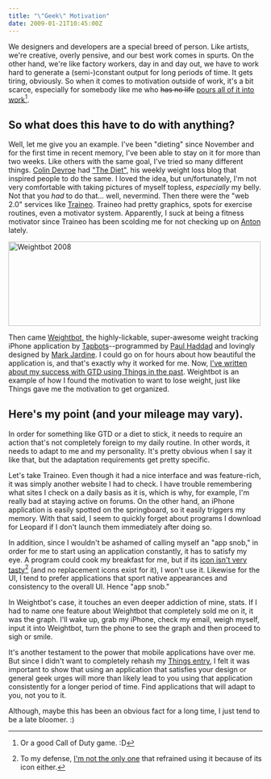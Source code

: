 ```yaml
---
title: "\"Geek\" Motivation"
date: 2009-01-21T10:45:00Z
---
```


We designers and developers are a special breed of person. Like artists, we're creative, overly pensive, and our best work comes in spurts. On the other hand, we're like factory workers, day in and day out, we have to work hard to generate a (semi-)constant output for long periods of time. It gets tiring, obviously. So when it comes to motivation outside of work, it's a bit scarce, especially for somebody like me who <del>has no life</del> <ins>[pours all of it into work][11]</ins>[^1].

## So what does this have to do with anything?

Well, let me give you an example. I've been "dieting" since November and for the first time in recent memory, I've been able to stay on it for more than two weeks. Like others with the same goal, I've tried so many different things. [Colin Devroe][1] had ["The Diet"][2], his weekly weight loss blog that inspired people to do the same. I loved the idea, but un/fortunately, I'm not very comfortable with taking pictures of myself topless, *especially* my belly. Not that you *had* to do that... well, nevermind. Then there were the "web 2.0" services like [Traineo][3]. Traineo had pretty graphics, spots for exercise routines, even a motivator system. Apparently, I suck at being a fitness motivator since Traineo has been scolding me for not checking up on [Anton][4] lately.

[<img src="http://farm4.static.flickr.com/3232/3156662364_f6b54faee7.jpg" width="500" height="167" alt="Weightbot 2008" />][12]

Then came [Weightbot][5], the highly-lickable, super-awesome weight tracking iPhone application by [Tapbots][6]--programmed by [Paul Haddad][7] and lovingly designed by [Mark Jardine][8]. I could go on for hours about how beautiful the application is, and that's exactly why it worked for me. Now, [I've written about my success with GTD using Things in the past][9]. Weightbot is an example of how I found the motivation to want to lose weight, just like Things gave me the motivation to get organized.

## Here's my point (and your mileage may vary).

In order for something like GTD or a diet to stick, it needs to require an action that's not completely foreign to my daily routine. In other words, it needs to adapt to me and my personality. It's pretty obvious when I say it like that, but the adaptation  requirements get pretty specific.

Let's take Traineo. Even though it had a nice interface and was feature-rich, it was simply another website I had to check. I have trouble remembering what sites I check on a daily basis as it is, which is why, for example, I'm really bad at staying active on forums. On the other hand, an iPhone application is easily spotted on the springboard, so it easily triggers my memory. With that said, I seem to quickly forget about programs I download for Leopard if I don't launch them immediately after doing so.

In addition, since I wouldn't be ashamed of calling myself an "app snob," in order for me to start using an application constantly, it has to satisfy my eye. A program could cook my breakfast for me, but if its [icon isn't very tasty][10][^2] (and no replacement icons exist for it), I won't use it. Likewise for the UI, I tend to prefer applications that sport native appearances and consistency to the overall UI. Hence "app snob."

In Weightbot's case, it touches an even deeper addiction of mine, stats. If I had to name one feature about Weightbot that completely sold me on it, it was the graph. I'll wake up, grab my iPhone, check my email, weigh myself, input it into Weightbot, turn the phone to see the graph and then proceed to sigh or smile.

It's another testament to the power that mobile applications have over me. But since I didn't want to completely rehash my [Things entry][9], I felt it was important to show that using an application that satisfies your design or general geek urges will more than likely lead to you using that application consistently for a longer period of time. Find applications that will adapt to you, not you to it.

Although, maybe this has been an obvious fact for a long time, I just tend to be a late bloomer. :)

[^1]: Or a good Call of Duty game. :D
[^2]: To my defense, [I'm not the only one](http://tincorporated.com) that refrained using it because of its icon either.

[1]: http://cdevroe.com/
[2]: http://cdevroe.com/the-diet/
[3]: http://traineo.com/
[4]: http://antonpeck.com/
[5]: http://tapbots.com/weightbot/
[6]: http://tapbots.com/about/
[7]: http://pth.com/
[8]: http://markjardine.com/
[9]: http://avalonstar.com/blog/2008/jul/15/mobile-assimilation/
[10]: http://agilewebsolutions.com/products/1Password
[11]: http://www.flickr.com/photos/avalonstar/3215676637/
[12]: http://www.flickr.com/photos/avalonstar/3156662364/

